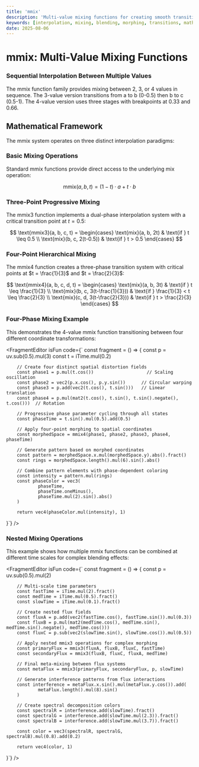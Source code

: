 ```yaml
---
title: 'mmix'
description: 'Multi-value mixing functions for creating smooth transitions between multiple points in mathematical spaces'
keywords: [interpolation, mixing, blending, morphing, transitions, mathematical-functions]
date: 2025-08-06
---
```



# mmix: Multi-Value Mixing Functions

### Sequential Interpolation Between Multiple Values

The mmix function family provides mixing between 2, 3, or 4 values in sequence. The 3-value version transitions from a to b (0-0.5) then b to c (0.5-1). The 4-value version uses three stages with breakpoints at 0.33 and 0.66.

## Mathematical Framework

The mmix system operates on three distinct interpolation paradigms:

### Basic Mixing Operations

Standard mmix functions provide direct access to the underlying mix operation:

$$
\text{mmix}(a, b, t) = (1-t) \cdot a + t \cdot b
$$

### Three-Point Progressive Mixing

The mmix3 function implements a dual-phase interpolation system with a critical transition point at $t = 0.5$:

$$
\text{mmix3}(a, b, c, t) = \begin{cases}
\text{mix}(a, b, 2t) & \text{if } t \leq 0.5 \\
\text{mix}(b, c, 2(t-0.5)) & \text{if } t > 0.5
\end{cases}
$$

### Four-Point Hierarchical Mixing

The mmix4 function creates a three-phase transition system with critical points at $t = \frac{1}{3}$ and $t = \frac{2}{3}$:

$$
\text{mmix4}(a, b, c, d, t) = \begin{cases}
\text{mix}(a, b, 3t) & \text{if } t \leq \frac{1}{3} \\
\text{mix}(b, c, 3(t-\frac{1}{3})) & \text{if } \frac{1}{3} < t \leq \frac{2}{3} \\
\text{mix}(c, d, 3(t-\frac{2}{3})) & \text{if } t > \frac{2}{3}
\end{cases}
$$

### Four-Phase Mixing Example

This demonstrates the 4-value mmix function transitioning between four different coordinate transformations:

<FragmentEditor
        isFun
        code={`
const fragment = () => {
        const p = uv.sub(0.5).mul(3)
        const t = iTime.mul(0.2)

        // Create four distinct spatial distortion fields
        const phase1 = p.mul(t.cos())                    // Scaling oscillation
        const phase2 = vec2(p.x.cos(), p.y.sin())      // Circular warping
        const phase3 = p.add(vec2(t.cos(), t.sin()))   // Linear translation
        const phase4 = p.mul(mat2(t.cos(), t.sin(), t.sin().negate(), t.cos()))  // Rotation

        // Progressive phase parameter cycling through all states
        const phaseTime = t.sin().mul(0.5).add(0.5)

        // Apply four-point morphing to spatial coordinates
        const morphedSpace = mmix4(phase1, phase2, phase3, phase4, phaseTime)

        // Generate pattern based on morphed coordinates
        const pattern = morphedSpace.x.mul(morphedSpace.y).abs().fract()
        const rings = morphedSpace.length().mul(6).sin().abs()

        // Combine pattern elements with phase-dependent coloring
        const intensity = pattern.mul(rings)
        const phaseColor = vec3(
                phaseTime,
                phaseTime.oneMinus(),
                phaseTime.mul(2).sin().abs()
        )

        return vec4(phaseColor.mul(intensity), 1)

}`}
/>

### Nested Mixing Operations

This example shows how multiple mmix functions can be combined at different time scales for complex blending effects:

<FragmentEditor
        isFun
        code={`
const fragment = () => {
        const p = uv.sub(0.5).mul(2)

        // Multi-scale time parameters
        const fastTime = iTime.mul(2).fract()
        const medTime = iTime.mul(0.5).fract()
        const slowTime = iTime.mul(0.1).fract()

        // Create nested flux fields
        const fluxA = p.add(vec2(fastTime.cos(), fastTime.sin()).mul(0.3))
        const fluxB = p.mul(mat2(medTime.cos(), medTime.sin(), medTime.sin().negate(), medTime.cos()))
        const fluxC = p.sub(vec2(slowTime.sin(), slowTime.cos()).mul(0.5))

        // Apply nested mmix3 operations for complex morphing
        const primaryFlux = mmix3(fluxA, fluxB, fluxC, fastTime)
        const secondaryFlux = mmix3(fluxB, fluxC, fluxA, medTime)

        // Final meta-mixing between flux systems
        const metaFlux = mmix3(primaryFlux, secondaryFlux, p, slowTime)

        // Generate interference patterns from flux interactions
        const interference = metaFlux.x.sin().mul(metaFlux.y.cos()).add(
                metaFlux.length().mul(8).sin()
        )

        // Create spectral decomposition colors
        const spectralR = interference.add(slowTime).fract()
        const spectralG = interference.add(slowTime.mul(2.3)).fract()
        const spectralB = interference.add(slowTime.mul(3.7)).fract()

        const color = vec3(spectralR, spectralG, spectralB).mul(0.8).add(0.2)

        return vec4(color, 1)

}`}
/>

